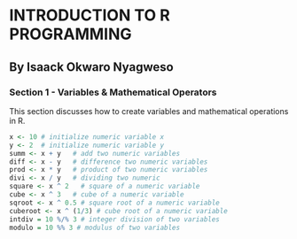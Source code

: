 # INTRODUCTION TO R PROGRAMMING
## By Isaack Okwaro Nyagweso
### Section 1 - Variables & Mathematical Operators
This section discusses how to create variables and mathematical operations in R.
```r
x <- 10 # initialize numeric variable x
y <- 2  # initialize numeric variable y
summ <- x + y   # add two numeric variables
diff <- x - y   # difference two numeric variables
prod <- x * y   # product of two numeric variables
divi <- x / y   # dividing two numeric
square <- x ^ 2   # square of a numeric variable
cube <- x ^ 3   # cube of a numeric variable
sqroot <- x ^ 0.5 # square root of a numeric variable
cuberoot <- x ^ (1/3) # cube root of a numeric variable
intdiv = 10 %/% 3 # integer division of two variables
modulo = 10 %% 3 # modulus of two variables
```

